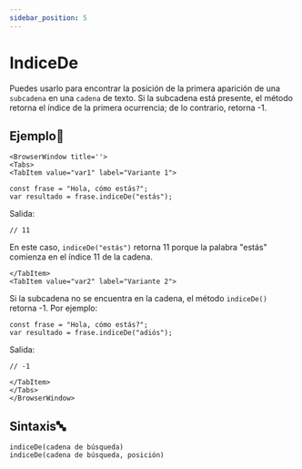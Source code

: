 ```yaml
---
sidebar_position: 5
---
```


# IndiceDe

Puedes usarlo para encontrar la posición de la primera aparición de una `subcadena` en una `cadena` de texto. Si la subcadena está presente, el método retorna el índice de la primera ocurrencia; de lo contrario, retorna -1.

## Ejemplo📝

```mdx-code-block
<BrowserWindow title=''>
<Tabs>
<TabItem value="var1" label="Variante 1">
```

```dummy
const frase = "Hola, cómo estás?";
var resultado = frase.indiceDe("estás"); 
```
Salida:

```dummy
// 11
```
En este caso, `indiceDe("estás")` retorna 11 porque la palabra "estás" comienza en el índice 11 de la cadena.
```mdx-code-block
</TabItem>
<TabItem value="var2" label="Variante 2">
```
Si la subcadena no se encuentra en la cadena, el método `indiceDe()` retorna -1. Por ejemplo:
```dummy
const frase = "Hola, cómo estás?";
var resultado = frase.indiceDe("adiós");
```
Salida:
```dummy
// -1
```

```mdx-code-block
</TabItem>
</Tabs>
</BrowserWindow>
```

## Sintaxis🔤


```dummy
indiceDe(cadena de búsqueda)
indiceDe(cadena de búsqueda, posición)
```
